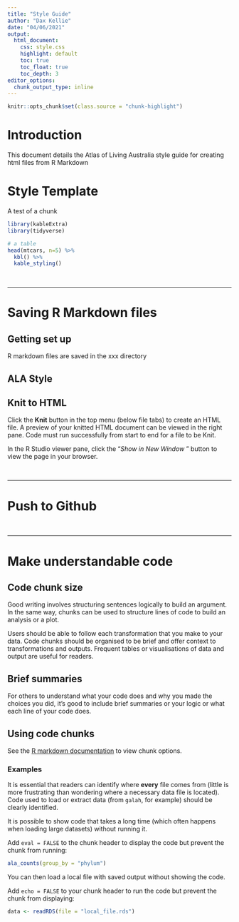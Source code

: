 ```yaml
---
title: "Style Guide"
author: "Dax Kellie"
date: "04/06/2021"
output:
  html_document:
    css: style.css
    highlight: default
    toc: true
    toc_float: true
    toc_depth: 3
editor_options: 
  chunk_output_type: inline
---
```


```r
knitr::opts_chunk$set(class.source = "chunk-highlight")
```


# Introduction
This document details the Atlas of Living Australia style guide for creating html files from R Markdown

# Style Template

A test of a chunk

```r
library(kableExtra)
library(tidyverse)

# a table
head(mtcars, n=5) %>%
  kbl() %>%
  kable_styling()
```

<br>

------------------------------------------------------------------------------

# Saving R Markdown files

## Getting set up

R markdown files are saved in the xxx directory

## ALA Style 



## Knit to HTML

Click the **Knit** button in the top menu (below file tabs) to create an HTML file. A preview of your knitted HTML document can be viewed in the right pane. Code must run successfully from start to end for a file to be Knit. <br>


In the R Studio viewer pane, click the "*Show in New Window *" button to view the page in your browser.

<br>

------------------------------------------------------------------------------

# Push to Github

<br>

------------------------------------------------------------------------------

# Make understandable code

##  Code chunk size

Good writing involves structuring sentences logically to build an argument. In the same way, chunks can be used to structure lines of code to build an analysis or a plot. <br>

Users should be able to follow each transformation that you make to your data. Code chunks should be organised to be brief and offer context to transformations and outputs. Frequent tables or visualisations of data and output are useful for readers. <br>


## Brief summaries
For others to understand what your code does and why you made the choices you did, it's good to include brief summaries or your logic or what each line of your code does. <br>


## Using code chunks

See the [R markdown documentation](https://rmarkdown.rstudio.com/lesson-3.html) to view chunk options. <br>

### Examples

It is essential that readers can identify where **every** file comes from (little is more frustrating than wondering where a necessary data file is located). Code used to load or extract data (from `galah`, for example) should be clearly identified. <br>

It is possible to show code that takes a long time (which often happens when loading large datasets) without running it. <br>

Add `eval = FALSE` to the chunk header to display the code but prevent the chunk from running: 
```r
ala_counts(group_by = "phylum")
```


You can then load a local file with saved output without showing the code. <br>

Add `echo = FALSE` to your chunk header to run the code but prevent the chunk from displaying:
```r
data <- readRDS(file = "local_file.rds")
```

